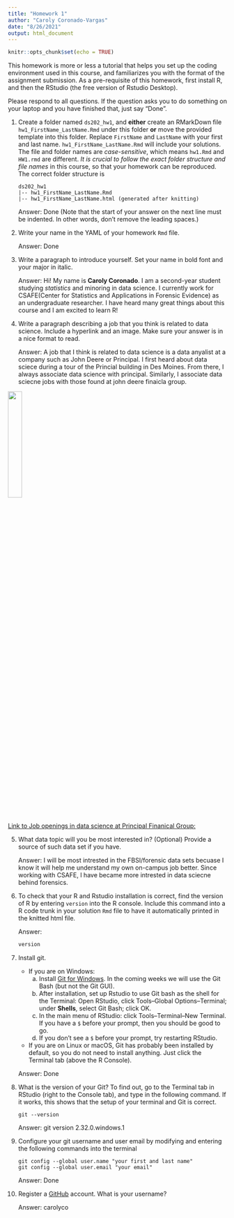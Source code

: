 ```yaml
---
title: "Homework 1"
author: "Caroly Coronado-Vargas"
date: "8/26/2021"
output: html_document
---
```


```r
knitr::opts_chunk$set(echo = TRUE)
```

This homework is more or less a tutorial that helps you set up the coding environment used in this course, and familiarizes you with the format of the assignment submission. 
As a pre-requisite of this homework, first install R, and then the RStudio (the free version of Rstudio Desktop). 

Please respond to all questions. If the question asks you to do something on your laptop and you have finished that, just say "Done". 

1. Create a folder named `ds202_hw1`, and **either** create an RMarkDown file `hw1_FirstName_LastName.Rmd` under this folder **or** move the provided template into this folder. 
Replace `FirstName` and `LastName` with your first and last name. 
`hw1_FirstName_LastName.Rmd` will include your solutions. The file and folder names are *case-sensitive*, which means `hw1.Rmd` and `HW1.rmd` are different. *It is crucial to follow the exact folder structure and file names* in this course, so that your homework can be reproduced. The correct folder structure is

    ```
    ds202_hw1
    |-- hw1_FirstName_LastName.Rmd
    |-- hw1_FirstName_LastName.html (generated after knitting)
    ```
    
    Answer: Done (Note that the start of your answer on the next line must be indented. In other words, don't remove the leading spaces.)

2. Write your name in the YAML of your homework `Rmd` file.

    Answer: Done

3. Write a paragraph to introduce yourself. Set your name in bold font and your major in italic. 

    Answer: Hi! My name is **Caroly Coronado**. I am a second-year student studying *statistics* and minoring in data science. I currently work for CSAFE(Center for Statistics and Applications in Forensic Evidence) as an undergraduate researcher. I have heard many great things about this course and I am excited to learn R!
  
  
4. Write a paragraph describing a job that you think is related to data science. Include a hyperlink and an image. Make sure your answer is in a nice format to read. 

    Answer: A job that I think is related to data science is a data anyalist at a company such as John Deere or Principal. I first heard about data sciece during a tour of the Princial building in Des Moines. From there, I always associate data science with principal. Similarly, I associate data sciecne jobs with those found at john deere finaicla group. 

  ![](C:/Users/Caroly/Desktop/DS 202/ds202_hw1/logo.png){#id .class width=25% height=25% fig.align='center'}
    
   [Link to Job openings in data science at Principal Finanical Group:](https://www.theladders.com/job/sr-data-analyst-principalfinancialgroup-des-moines-ia_47850253?utm_campaign=google_jobs_apply&utm_source=google_jobs_apply&utm_medium=organic)
    
  
5. What data topic will you be most interested in? (Optional) Provide a source of such data set if you have.

    Answer: I will be most intrested in the FBSI/forensic data sets becuase I know it will help me understand my own on-campus job better. Since working  with CSAFE, I have became more intrested in data sciecne behind forensics.
  
6. To check that your R and Rstudio installation is correct, find the version of R by entering `version` into the R console. Include this command into a R code trunk in your solution `Rmd` file to have it automatically printed in the knitted html file. 

    Answer: 
```r
version
```
    

  
7. Install git. 
    - If you are on Windows: 
        a. Install [Git for Windows](https://gitforwindows.org/). In the coming weeks we will use the Git Bash (but not the Git GUI). 
        b. After installation, set up Rstudio to use Git bash as the shell for the Terminal: Open RStudio, click Tools--Global Options--Terminal; under **Shells**, select Git Bash; click OK. 
        c. In the main menu of RStudio: click Tools--Terminal--New Terminal. If you have a `$` before your prompt, then you should be good to go.
        d. If you don't see a `$` before your prompt, try restarting RStudio.
    - If you are on Linux or macOS, Git has probably been installed by default, so you do not need to install anything. Just click the Terminal tab (above the R Console).

    Answer: Done
  
8. What is the version of your Git? To find out, go to the Terminal tab in RStudio (right to the Console tab), and type in the following command. If it works, this shows that the setup of your terminal and Git is correct. 
<!-- Then explore the bash command line and Git. -->

    ```
    git --version
    ```

    Answer: git version 2.32.0.windows.1
  
9. Configure your git username and user email by modifying and entering the following commands into the terminal

    ```
    git config --global user.name "your first and last name"
    git config --global user.email "your email"
    ```

    Answer: Done
  

10. Register a [GitHub](https://www.github.com) account. What is your username?

    Answer: carolyco